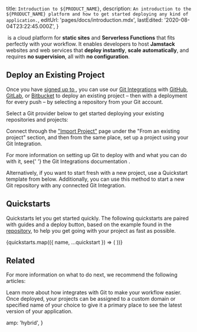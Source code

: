 

  title: `Introduction to ${PRODUCT_NAME}`,
  description: `An introduction to the ${PRODUCT_NAME} platform and how to get started deploying any kind of application.`,
  editUrl: 'pages/docs/introduction.mdx',
  lastEdited: '2020-08-04T23:22:45.000Z',
}

​<ProductName /> is a cloud platform for **static sites** and **Serverless Functions** that fits perfectly with your workflow. It enables developers to host **Jamstack** websites and web services that **deploy instantly**, **scale automatically**, and requires **no supervision**, all with **no configuration**.

## Deploy an Existing Project

Once you have [signed up to <OrgName />](/signup), you can use our [Git Integrations](/docs/git-integrations) with [GitHub](/docs/git-integrations/vercel-for-github), [GitLab](/docs/git-integrations/vercel-for-gitlab), or [Bitbucket](/docs/git-integrations/vercel-for-bitbucket) to deploy an existing project – then with a deployment for every push – by selecting a repository from your Git account.

Select a Git provider below to get started deploying your existing repositories and projects:

<GitImports />

Connect through the ["Import Project"](/import) page under the "From an existing project" section, and then from the same place, set up a project using your Git Integration.

<Note>
  For more information on setting up Git to deploy with <OrgName /> and what you
  can do with it, see{' '}
  <Link color href="/docs/git-integrations">
    the Git Integrations documentation
  </Link>
  .
</Note>

Alternatively, if you want to start fresh with a new project, use a Quickstart template from below. Additionally, you can use this method to start a new Git repository with any connected Git Integration.

## Quickstarts

Quickstarts let you get started quickly. The following quickstarts are paired with guides and a deploy button, based on the example found in the [<ProductName /> repository](https://github.com/vercel/vercel/tree/master/examples), to help you get going with your project as fast as possible.

<Quickstarts>
  {quickstarts.map(({ name, ...quickstart }) => (
    <Quickstart key={name} quickstart={name} {...quickstart} />
  ))}
</Quickstarts>

## Related

For more information on what to do next, we recommend the following articles:

<Card title="Git Integrations" href="/docs/git-integrations">
  Learn more about how <ProductName /> integrates with Git to make your workflow
  easier.
</Card>

<Card title="Using Custom Domains" href="/docs/custom-domains">
  Once deployed, your projects can be assigned to a custom domain or specified
  name of your choice to give it a primary place to see the latest version of
  your application.
</Card>


  amp: 'hybrid',
}

